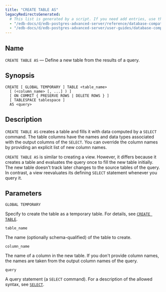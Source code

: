 ```yaml
---
title: "CREATE TABLE AS"
legacyRedirectsGenerated:
  # This list is generated by a script. If you need add entries, use the `legacyRedirects` key.
  - "/edb-docs/d/edb-postgres-advanced-server/reference/database-compatibility-for-oracle-developers-reference-guide/9.6/Database_Compatibility_for_Oracle_Developers_Reference_Guide.1.051.html"
  - "/edb-docs/d/edb-postgres-advanced-server/user-guides/database-compatibility-for-oracle-developers-guide/9.5/Database_Compatibility_for_Oracle_Developers_Guide.1.079.html"
---
```


<div id="create_table_as" class="registered_link"></div>

## Name

`CREATE TABLE AS` &mdash; Define a new table from the results of a query.

## Synopsis

```text
CREATE [ GLOBAL TEMPORARY ] TABLE <table_name>
  [ (<column_name> [, ...] ) ]
  [ ON COMMIT { PRESERVE ROWS | DELETE ROWS } ]
  [ TABLESPACE tablespace ]
  AS <query>
```

## Description

`CREATE TABLE AS` creates a table and fills it with data computed by a `SELECT` command. The table columns have the names and data types associated with the output columns of the `SELECT`. You can override the column names by providing an explicit list of new column names.

`CREATE TABLE AS` is similar to creating a view. However, it differs because it creates a table and evaluates the query once to fill the new table initially. The new table doesn't track later changes to the source tables of the query. In contrast, a view reevaluates its defining `SELECT` statement whenever you query it.

## Parameters

`GLOBAL TEMPORARY`

 Specify to create the table as a temporary table. For details, see [`CREATE TABLE`](./36_create_table.mdx).

`table_name`

 The name (optionally schema-qualified) of the table to create.

`column_name`

 The name of a column in the new table. If you don't provide column names, the names are taken from the output column names of the query.

`query`

 A query statement (a `SELECT` command). For a description of the allowed syntax, see [`SELECT`](./71_select.mdx).
